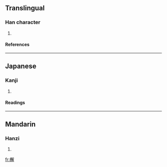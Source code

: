 ==Translingual==
===Han character===
{{Han char|rn=75|rad=木|as=13|sn=17|four=4795<sub>2</sub>|canj=木弓月手 (DNBQ)}}
# {{defn|Han|sort=木13}}
====References====
{{Han ref|kx=0557.140|dkj=15679|dj=0946.200|hdz=21304.050|uh=6A9E|ud=27294|bh=ECFB|bd=60667}}

----
==Japanese==
===Kanji===
{{ja-kanji|grade=|rs=木13}}
# {{defn|Japanese}} 
====Readings====
{{ja-readings|on=[[かい]] (kai), [[げ]] (ge)|kun=[[まつやに]] (matsuyani)}}

----
==Mandarin==
===Hanzi===
{{cmn-hanzi|pin=[[jiě]] (jie3)|wg=chieh<sup>3</sup>}}
# {{defn|Mandarin}}

[[fr:檞]]